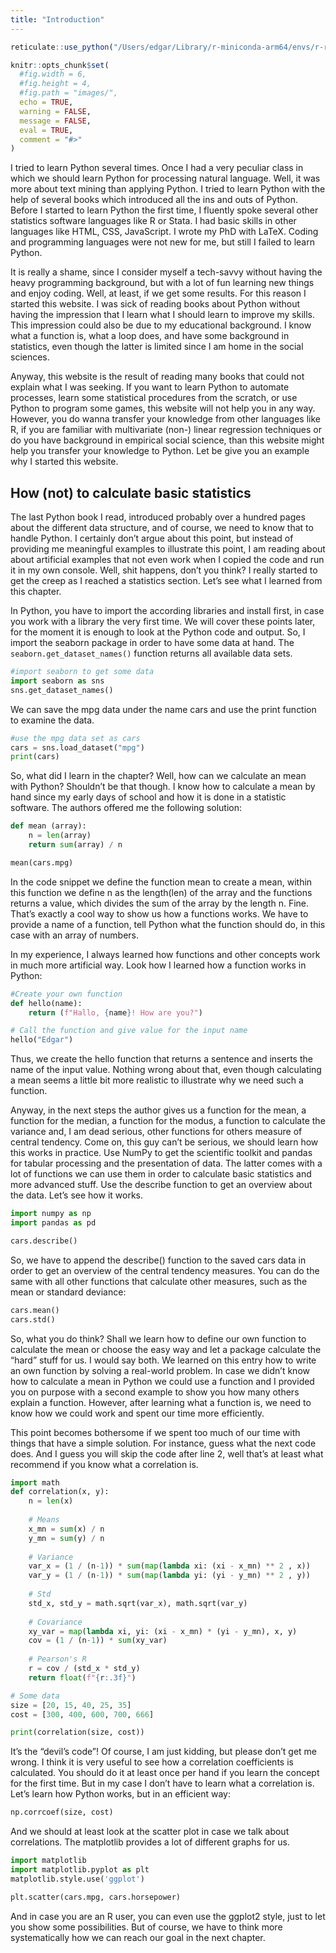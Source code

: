 ```yaml
---
title: "Introduction"
---
```


```r
reticulate::use_python("/Users/edgar/Library/r-miniconda-arm64/envs/r-reticulate/bin/python")

knitr::opts_chunk$set(
  #fig.width = 6,
  #fig.height = 4,
  #fig.path = "images/",
  echo = TRUE,
  warning = FALSE,
  message = FALSE,
  eval = TRUE,
  comment = "#>"
)

```



I tried to learn Python several times. Once I had a very peculiar class in which we should learn Python for processing natural language. Well, it was more about text mining than applying Python. I tried to learn Python with the help of several books which introduced all the ins and outs of Python. Before I started to learn Python the first time, I fluently spoke several other statistics software languages like R or Stata. I had basic skills in other languages like HTML, CSS, JavaScript. I wrote my PhD with LaTeX. Coding and programming languages were not new for me, but still I failed to learn Python.

It is really a shame, since I consider myself a tech-savvy without having the heavy programming background, but with a lot of fun learning new things and enjoy coding. Well, at least, if we get some results. For this reason I started this website. I was sick of reading books about Python without having the impression that I learn what I should learn to improve my skills. This impression could also be due to my educational background. I know what a function is, what a loop does, and have some background in statistics, even though the latter is limited since I am home in the social sciences.

Anyway, this website is the result of reading many books that could not explain what I was seeking. If you want to learn Python to automate processes, learn some statistical procedures from the scratch, or use Python to program some games, this website will not help you in any way. However, you do wanna transfer your knowledge from other languages like R, if you are familiar with multivariate (non-) linear regression techniques or do you have background in empirical social science, than this website might help you transfer your knowledge to Python. Let be give you an example why I started this website.

## How (not) to calculate basic statistics {.unnumbered}

The last Python book I read, introduced probably over a hundred pages about the different data structure, and of course, we need to know that to handle Python. I certainly don’t argue about this point, but instead of providing me meaningful examples to illustrate this point, I am reading about about artificial examples that not even work when I copied the code and run it in my own console. Well, shit happens, don’t you think? I really started to get the creep as I reached a statistics section. Let’s see what I learned from this chapter.

In Python, you have to import the according libraries and install first, in case you work with a library the very first time. We will cover these points later, for the moment it is enough to look at the Python code and output. So, I import the seaborn package in order to have some data at hand. The `seaborn.get_dataset_names()` function returns all available data sets.


```python
#import seaborn to get some data
import seaborn as sns
sns.get_dataset_names()
```

 We can save the mpg data under the name cars and use the print function to examine the data.

```python
#use the mpg data set as cars
cars = sns.load_dataset("mpg") 
print(cars)
```


So, what did I learn in the chapter? Well, how can we calculate an mean with Python? Shouldn’t be that though. I know how to calculate a mean by hand since my early days of school and how it is done in a statistic software. The authors offered me the following solution:

```python
def mean (array): 
    n = len(array)
    return sum(array) / n

mean(cars.mpg)
```

In the code snippet we define the function mean to create a mean, within this function we define n as the length(len) of the array and the functions returns a value, which divides the sum of the array by the length n. Fine. That’s exactly a cool way to show us how a functions works. We have to provide a name of a function, tell Python what the function should do, in this case with an array of numbers.

In my experience, I always learned how functions and other concepts work in much more artificial way. Look how I learned how a function  works in Python:

```python
#Create your own function
def hello(name):
    return (f"Hallo, {name}! How are you?")

# Call the function and give value for the input name
hello("Edgar")
```

Thus, we create the hello function that returns a sentence and inserts the name of the input value. Nothing wrong about that, even though calculating a mean seems a little bit more realistic to illustrate why we need such a function.

Anyway, in the next steps the author gives us a function for the mean, a function for the median, a function for the modus, a function to calculate the variance and, I am dead serious, other functions for others measure of central tendency. Come on, this guy can’t be serious, we should learn how this works in practice. Use NumPy to get the scientific toolkit and pandas for tabular processing and the presentation of data. The latter comes with a lot of functions we can use them in order to calculate basic statistics and more advanced stuff. Use the describe function to get an overview about the data. Let’s see how it works.

```python
import numpy as np
import pandas as pd

cars.describe()
```


So, we have to append the describe() function to the saved cars data in order to get an overview of the central tendency measures. You can do the same with all other functions that calculate other measures, such as the mean or standard deviance:

```python
cars.mean()
cars.std()
```

So, what you do think? Shall we learn how to define our own function to calculate the mean or choose the easy way and let a package calculate the “hard” stuff for us. I would say both. We learned on this entry how to write an own function by solving a real-world problem. In case we didn’t know how to calculate a mean in Python we could use a function and I provided you on purpose with a second example to show you how many others explain a function. However, after learning what a function is, we need to know how we could work and spent our time more efficiently.

This point becomes bothersome if we spent too much of our time with things that have a simple solution. For instance, guess what the next code does. And I guess you will skip the code after line 2, well that’s at least what recommend if you know what a correlation is.


```python
import math
def correlation(x, y):
    n = len(x) 
    
    # Means
    x_mn = sum(x) / n 
    y_mn = sum(y) / n
    
    # Variance
    var_x = (1 / (n-1)) * sum(map(lambda xi: (xi - x_mn) ** 2 , x)) 
    var_y = (1 / (n-1)) * sum(map(lambda yi: (yi - y_mn) ** 2 , y))
    
    # Std
    std_x, std_y = math.sqrt(var_x), math.sqrt(var_y)
    
    # Covariance
    xy_var = map(lambda xi, yi: (xi - x_mn) * (yi - y_mn), x, y) 
    cov = (1 / (n-1)) * sum(xy_var)
    
    # Pearson's R
    r = cov / (std_x * std_y) 
    return float(f"{r:.3f}")

# Some data
size = [20, 15, 40, 25, 35]
cost = [300, 400, 600, 700, 666]

print(correlation(size, cost))
```

It’s the “devil’s code”! Of course, I am just kidding, but please don’t get me wrong. I think it is very useful to see how a correlation coefficients is calculated. You should do it at least once per hand if you learn the concept for the first time. But in my case I don’t have to learn what a correlation is. Let’s learn how Python works, but in an efficient way:

```python
np.corrcoef(size, cost)
```

And we should at least look at the scatter plot in case we talk about correlations. The matplotlib provides a lot of different graphs for us.


```python
import matplotlib
import matplotlib.pyplot as plt
matplotlib.style.use('ggplot')

plt.scatter(cars.mpg, cars.horsepower)
```

And in case you are an R user, you can even use the ggplot2 style, just to let you show some possibilities. But of course, we have to think more systematically how we can reach our goal in the next chapter.







